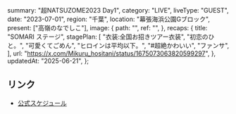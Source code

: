  summary: "超NATSUZOME2023 Day1",
  category: "LIVE",
  liveType: "GUEST",
  date: "2023-07-01",
  region: "千葉",
  location: "幕張海浜公園Gブロック",
  present: ["高嶺のなでしこ"],
  image: {
    path: "",
    ref: "",
  },
  recaps: {
    title: "SOMARI ステージ",
    stagePlan: [
      "衣装:全国お招きツアー衣装",
      "初恋のひと。",
      "可愛くてごめん",
      "ヒロインは平均以下。",
      "#超絶かわいい",
      "ファンサ",
    ],
    url: "https://x.com/Mikuru_hositani/status/1675073063820599297",
  },
  updatedAt: "2025-06-21",
};

## リンク

- [公式スケジュール](https://takanenonadeshiko.jp/?p=1013)

